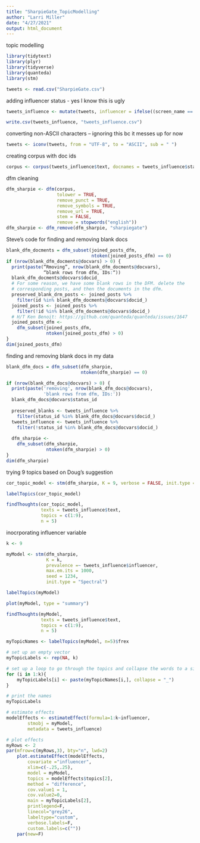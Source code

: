 ```yaml
---
title: "SharpieGate_TopicModelling"
author: "Larri Miller"
date: "4/27/2021"
output: html_document
---
```

topic modelling
```r
library(tidytext)
library(plyr)
library(tidyverse)
library(quanteda)
library(stm)
```

```r
tweets <- read.csv("SharpieGate.csv")
```

adding influencer status - yes I know this is ugly

```r
tweets_influence <- mutate(tweets, influencer = ifelse((screen_name == "zoetillman" | screen_name == "weareoversight" | screen_name == "tpm" | screen_name == "tomryanlaw" | screen_name == "tomcoates" | screen_name == "tierney_megan" | screen_name =="thedailybeast"| screen_name =="stephenglahn"| screen_name =="shirleyragsdale|" | screen_name =="shamellakin" | screen_name =="safetypindaily"| screen_name =="quad_finn"| screen_name =="ourdailyplanet"| screen_name =="nytimes"| screen_name =="nicolevaldestv"| screen_name =="nickmartin"| screen_name =="nharpermn"| screen_name =="myrt1717"| screen_name =="mog7546"| screen_name =="mehdirhasan"| screen_name =="marcacaputo"| screen_name =="lawcrimenews"| screen_name =="kyletrouble"| screen_name =="kpolantz"| screen_name =="klasfeldreports"| screen_name =="kimzetter"| screen_name =="karolcummins"| screen_name =="jrubinblogger"| screen_name =="joshtpm"| screen_name =="jordanchariton"| screen_name =="jo_williams5"| screen_name =="jennafifield"| screen_name =="hkrassentstein"| screen_name =="gottalaff"| screen_name =="girlwithbliss1"| screen_name =="girlsreallyrule" | screen_name =="gigwc" | screen_name =="ellisd69"| screen_name =="democracydocket"| screen_name =="deanobeidallah"| screen_name =="ctrevornelson" | screen_name == "craignewman" | screen_name =="copingmama" | screen_name =="cisakrebs"| screen_name =="bweglarczyk"| screen_name =="brooklynmarie"| screen_name =="brahmresnik"| screen_name =="bilancieri"| screen_name =="arizonaslaw"| screen_name =="anons_daddyo"| screen_name =="anjilloflight_"| screen_name =="alanfeuer"), 1, 0))

write.csv(tweets_influence, "tweets_influence.csv")
```

converting non-ASCII characters -- ignoring this bc it messes up for now
```r
tweets <- iconv(tweets, from = "UTF-8", to = "ASCII", sub = " ")
```

creating corpus with doc ids
```r
corpus <- corpus(tweets_influence$text, docnames = tweets_influence$status_id)
```

dfm cleaning
```r
dfm_sharpie <- dfm(corpus,
                   tolower = TRUE,
                   remove_punct = TRUE,
                   remove_symbols = TRUE,
                   remove_url = TRUE,
                   stem = FALSE,
                   remove = stopwords("english"))
dfm_sharpie <- dfm_remove(dfm_sharpie, "sharpiegate")
```

Steve's code for finding and removing blank docs
```r
blank_dfm_docments = dfm_subset(joined_posts_dfm,
                                ntoken(joined_posts_dfm) == 0)
if (nrow(blank_dfm_docments@docvars) > 0) {
  print(paste(“Rmoving”, nrow(blank_dfm_docments@docvars),
              “blank rows from dfm, IDs:“))
  blank_dfm_docments@docvars$docid_
  # For some reason, we have some blank rows in the DFM. delete the
  # corresponding posts, and then the documents in the dfm.
  preserved_blank_drm_posts <- joined_posts %>%
    filter(id %in% blank_dfm_docments@docvars$docid_)
  joined_posts <- joined_posts %>%
    filter(!id %in% blank_dfm_docments@docvars$docid_)
  # H/T Ken Benoit: https://github.com/quanteda/quanteda/issues/1647
  joined_posts_dfm <-
    dfm_subset(joined_posts_dfm,
               ntoken(joined_posts_dfm) > 0)
}
dim(joined_posts_dfm)
```

finding and removing blank docs in my data
```r
blank_dfm_docs = dfm_subset(dfm_sharpie,
                            ntoken(dfm_sharpie) == 0)

if (nrow(blank_dfm_docs@docvars) > 0) {
  print(paste('removing', nrow(blank_dfm_docs@docvars),
              'blank rows from dfm, IDs:'))
  blank_dfm_docs@docvars$status_id
  
  preserved_blanks <- tweets_influence %>%
    filter(status_id %in% blank_dfm_docs@docvars$docid_)
  tweets_influence <- tweets_influence %>%
    filter(!status_id %in% blank_dfm_docs@docvars$docid_)
  
  dfm_sharpie <- 
    dfm_subset(dfm_sharpie,
               ntoken(dfm_sharpie) > 0)
}
dim(dfm_sharpie)
```


trying 9 topics based on Doug's suggestion
```r
cor_topic_model <- stm(dfm_sharpie, K = 9, verbose = FALSE, init.type = "Spectral")
```

```r
labelTopics(cor_topic_model)
```

```r
findThoughts(cor_topic_model,
             texts = tweets_influence$text,
             topics = c(1:9),
             n = 5)
```

inocrporating influencer variable
```r
k <- 9

myModel <- stm(dfm_sharpie,
               K = k,
               prevalence =~ tweets_influence$influencer,
               max.em.its = 1000,
               seed = 1234,
               init.type = "Spectral")
```
 
```r
labelTopics(myModel)
```
 
```r
plot(myModel, type = "summary")
```

```r
findThoughts(myModel,
             texts = tweets_influence$text,
             topics = c(1:9),
             n = 5)
```


```r
myTopicNames <- labelTopics(myModel, n=5)$frex

# set up an empty vector
myTopicLabels <- rep(NA, k)

# set up a loop to go through the topics and collapse the words to a single name
for (i in 1:k){
	myTopicLabels[i] <- paste(myTopicNames[i,], collapse = "_")
}

# print the names
myTopicLabels
```

```r
# estimate effects
modelEffects <- estimateEffect(formula=1:k~influencer, 
        stmobj = myModel, 
        metadata = tweets_influence)

# plot effects
myRows <- 2
par(mfrow=c(myRows,3), bty="n", lwd=2)
	plot.estimateEffect(modelEffects, 
        covariate ="influencer",  
        xlim=c(-.25,.25), 
        model = myModel, 
        topics = modelEffects$topics[2], 
        method = "difference", 
        cov.value1 = 1, 
        cov.value2=0, 
        main = myTopicLabels[2], 
        printlegend=F, 
        linecol="grey26", 
        labeltype="custom", 
        verbose.labels=F, 
        custom.labels=c(""))
	par(new=F)
```


